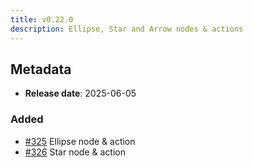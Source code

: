 ```yaml
---
title: v0.22.0
description: Ellipse, Star and Arrow nodes & actions
---
```


## Metadata

- **Release date**: 2025-06-05

### Added

- [#325](https://github.com/InditexTech/weavejs/issues/325) Ellipse node & action
- [#326](https://github.com/InditexTech/weavejs/issues/326) Star node & action
